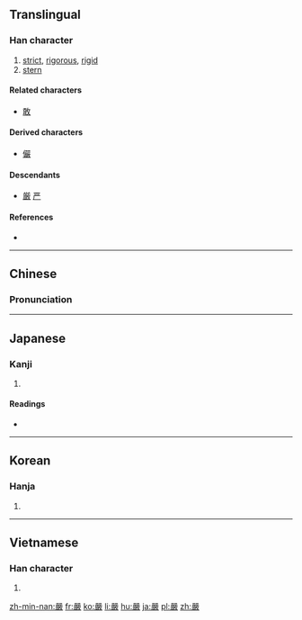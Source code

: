{{also|严|厳}}
==Translingual==
{{ja-forms|[[厳]]|[[严]]|嚴}}

===Han character===
{{Han char|rn=30|rad=口|as=17|sn=20|four=6624<sub>8</sub>|canj=口口一一大 (RRMMK)|ids=⿱[[吅]][[𠪚]]}}

# [[strict]], [[rigorous]], [[rigid]]
# [[stern]]

====Related characters====
* [[敢]]

====Derived characters====
* [[儼]]

====Descendants====
* [[厳]] [[严]]

====References====
* {{Han ref|kx=0214.070|dkj=04589|dj=0436.330|hdz=10702.020|uh=56B4|ud=22196|bh=C459|bd=50265}}

----

==Chinese==
{{zh-forms|s=严}}

===Pronunciation===
{{zh-pron
|m=yán
|c=jim4
|mn=giâm
|mc=y
|oc=y
|ma=
|cat=a
}}

----

==Japanese==

===Kanji===
{{ja-kanji|grade=|rs=口17|style=ky|shin=厳}}

# {{defn|lang=ja|sort=口17}}

====Readings====
* {{ja-readings|goon=[[ごん]] (gon), from [[ごむ]]|kanon=[[げん]] (gen), from [[げむ]]|kun=[[きびしい]] (kibishii), [[おごそか]] (ogosoka)}}

----

==Korean==

===Hanja===
{{ko-hanja|hangeul=엄|rv=eom|mr=ŏm}}

# {{defn|lang=ko|sort=口17}}

----

==Vietnamese==

===Han character===
{{vi-hantu|[[nghiêm]], [[ngàm]]|rs=口17}}

# {{defn|lang=vi|sort=口17}}

[[zh-min-nan:嚴]]
[[fr:嚴]]
[[ko:嚴]]
[[li:嚴]]
[[hu:嚴]]
[[ja:嚴]]
[[pl:嚴]]
[[zh:嚴]]
